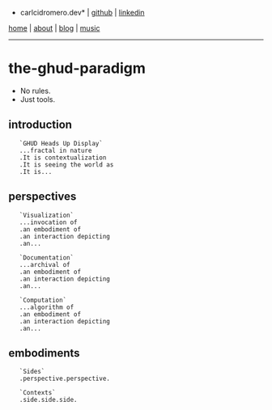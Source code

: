 *carlcidromero.dev* | [[https://github.com/dot-ccrdev|github]] | [[https://linkedin.com/in/carlcidromero|linkedin]]

[[/index|home]] | [[/about/about|about]] | [[/blog/blog|blog]] | [[/music/music|music]]
----

=the-ghud-paradigm=

* No rules.
* Just tools.

==introduction==
 
    `GHUD Heads Up Display`
    ...fractal in nature
    .It is contextualization
    .It is seeing the world as
    .It is...

==perspectives==
 
    `Visualization`
    ...invocation of
    .an embodiment of
    .an interaction depicting
    .an...

    `Documentation`
    ...archival of
    .an embodiment of
    .an interaction depicting
    .an...

    `Computation`
    ...algorithm of
    .an embodiment of
    .an interaction depicting
    .an...

==embodiments==

    `Sides`
    .perspective.perspective.

    `Contexts`
    .side.side.side.

